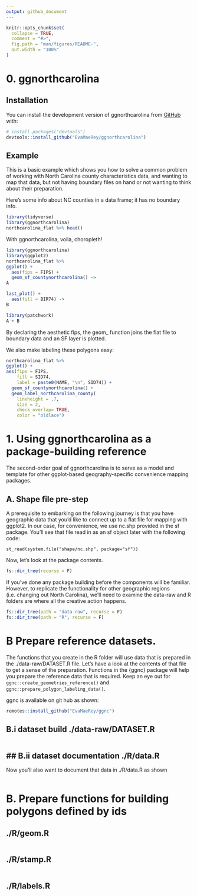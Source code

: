 ```yaml
---
output: github_document
---
```


<!-- README.md is generated from README.Rmd. Please edit that file -->

```r
knitr::opts_chunk$set(
  collapse = TRUE,
  comment = "#>",
  fig.path = "man/figures/README-",
  out.width = "100%"
)
```

# 0. ggnorthcarolina

## Installation

You can install the development version of ggnorthcarolina from [GitHub](https://github.com/) with:

``` r
# install.packages("devtools")
devtools::install_github("EvaMaeRey/ggnorthcarolina")
```

## Example

This is a basic example which shows you how to solve a common problem of working with North Carolina county characteristics data, and wanting to map that data, but not having boundary files on hand or not wanting to think about their preparation.  

Here's some info about NC counties in a data frame; it has no boundary info.

```r
library(tidyverse)
library(ggnorthcarolina)
northcarolina_flat %>% head()
```

With ggnorthcarolina, voila, choropleth!

```r
library(ggnorthcarolina)
library(ggplot2)
northcarolina_flat %>%
ggplot() +
  aes(fips = FIPS) +
  geom_sf_countynorthcarolina() ->
A

last_plot() + 
  aes(fill = BIR74) ->
B

library(patchwork)
A + B
```

By declaring the aesthetic fips, the geom_ function joins the flat file to boundary data and an SF layer is plotted. 

We also make labeling these polygons easy:

```r
northcarolina_flat %>%
ggplot() +
aes(fips = FIPS, 
    fill = SID74,
    label = paste0(NAME, "\n", SID74)) +
  geom_sf_countynorthcarolina() +
  geom_label_northcarolina_county(
    lineheight = .7,
    size = 2, 
    check_overlap= TRUE,
    color = "oldlace")
```

<!-- badges: start -->
<!-- badges: end -->

# 1. Using ggnorthcarolina as a package-building reference

The second-order goal of ggnorthcarolina is to serve as a model and template for other ggplot-based geography-specific convenience mapping packages. 

## A. Shape file pre-step

A prerequisite to embarking on the following journey is that you have geographic data that you'd like to connect up to a flat file for mapping with ggplot2. In our case, for convenience, we use nc.shp provided in the sf package.  You'll see that file read in as an sf object later with the following code:

```
st_read(system.file("shape/nc.shp", package="sf")) 
```

Now, let's look at the package contents.  

```r
fs::dir_tree(recurse = F)
```

If you've done any package building before the components will be familiar. However, to replicate the functionality for other geographic regions (i.e. changing out North Carolina), we'll need to examine the data-raw and R folders are where all the creative action happens.

```r
fs::dir_tree(path = "data-raw", recurse = F)
fs::dir_tree(path = "R", recurse = F)
```

# B Prepare reference datasets.

The functions that you create in the R folder will use data that is prepared in the ./data-raw/DATASET.R file.  Let's have a look at the contents of that file to get a sense of the preparation.  Functions in the {ggnc} package will help you prepare the reference data that is required.  Keep an eye out for `ggnc::create_geometries_reference()` and `ggnc::prepare_polygon_labeling_data()`.

ggnc is available on git hub as shown:

```r
remotes::install_github("EvaMaeRey/ggnc")
```



## B.i dataset build ./data-raw/DATASET.R



```r


```

## ## B.ii dataset documentation ./R/data.R

Now you'll also want to document that data in ./R/data.R as shown

```r


```

# B. Prepare functions for building polygons defined by ids

## ./R/geom.R

```r

```

## ./R/stamp.R

```r

```


## ./R/labels.R

```r

```
